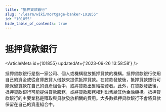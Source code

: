 ```yaml
---
title: "抵押貸款銀行"
slug: "/learn/wiki/mortgage-banker-101855"
id: "101855"
hide_table_of_contents: true
---
```



# 抵押貸款銀行

<ArticleMeta id={101855} updatedAt={'2023-09-26 13:58:58'} />
<div className='border-solid border-b border-t-0 my-4 border-[var(--ifm-color-gray-300)]' />

抵押貸款銀行是指一家公司、個人或機構發放抵押貸款的機構。抵押貸款銀行使用自己的資金或從倉庫放貸人借款來提供抵押貸款。在貸款發放後，抵押貸款銀行可能保留貸款在自己的資產組合中，或將貸款出售給投資者。此外，在貸款發放後，抵押貸款銀行可能提供貸款服務，或將貸款服務權利出售給其他金融機構。抵押貸款銀行的主要業務是賺取與貸款發放相關的費用。大多數抵押貸款銀行不會將貸款保留在自己的資產組合中。

